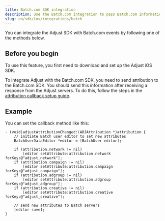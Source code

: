 ```yaml
---
title: Batch.com SDK integration
description: Use the Batch.com integration to pass Batch.com information to Adjust's servers.
slug: en/sdk/ios/integrations/batch
---
```


You can integrate the Adjust SDK with Batch.com events by following one of the methods below.

## Before you begin

To use this feature, you first need to download and set up the Adjust iOS SDK.

To integrate Adjust with the Batch.com SDK, you need to send attribution to the Batch.com SDK. You should send this information after receiving a response from the Adjust servers. To do this, follow the steps in the [attribution callback setup guide](https://help.adjust.com/en/article/attribution-callbacks-ios-sdk).

## Example

You can set the callback method like this:

<Tabs>
<Tab title="Objective-C">

```objc
- (void)adjustAttributionChanged:(ADJAttribution *)attribution {
    // initiate Batch user editor to set new attributes
    BatchUserDataEditor *editor = [BatchUser editor];

    if (attribution.network != nil)
        [editor setAttribute:attribution.network forKey:@"adjust_network"];
    if (attribution.campaign != nil)
        [editor setAttribute:attribution.campaign forKey:@"adjust_campaign"];
    if (attribution.adgroup != nil)
        [editor setAttribute:attribution.adgroup forKey:@"adjust_adgroup"];
    if (attribution.creative != nil)
        [editor setAttribute:attribution.creative forKey:@"adjust_creative"];

    // send new attributes to Batch servers
    [editor save];
}
```

</Tab>
</Tabs>
